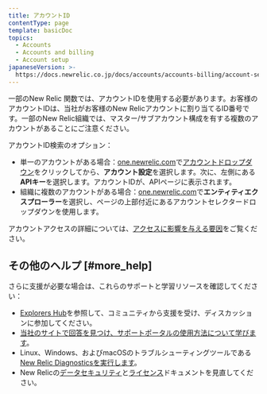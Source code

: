 ```yaml
---
title: アカウントID
contentType: page
template: basicDoc
topics:
  - Accounts
  - Accounts and billing
  - Account setup
japaneseVersion: >-
  https://docs.newrelic.co.jp/docs/accounts/accounts-billing/account-setup/account-id
---
```


一部のNew Relic 関数では、アカウントIDを使用する必要があります。お客様のアカウントIDは、当社がお客様のNew Relicアカウントに割り当てるID番号です。一部のNew Relic組織では、マスター/サブアカウント構成を有する複数のアカウントがあることにご注意ください。

アカウントID検索のオプション：

* 単一のアカウントがある場合：[one.newrelic.com](https://one.newrelic.com)で[アカウントドロップダウン](/docs/using-new-relic/welcome-new-relic/get-started/glossary#account-dropdown)をクリックしてから、**アカウント設定**を選択します。次に、左側にある**APIキー**を選択します。アカウントIDが、APIページに表示されます。
* 組織に複数のアカウントがある場合：[one.newrelic.com](https://one.newrelic.com)で**エンティティエクスプローラー**を選択し、ページの上部付近にあるアカウントセレクタードロップダウンを使用します。

アカウントアクセスの詳細については、[アクセスに影響を与える要因](/docs/new-relic-one/use-new-relic-one/core-concepts/cross-account-features-security-new-relic-one)をご覧ください。

## その他のヘルプ [#more_help]

さらに支援が必要な場合は、これらのサポートと学習リソースを確認してください：

* [Explorers Hub](https://discuss.newrelic.com/)を参照して、コミュニティから支援を受け、ディスカッションに参加してください。
* [当社のサイトで回答を見つけ、サポートポータルの使用方法について学びます](/docs/using-new-relic/welcome-new-relic/get-started/find-help-use-support-portal)。
* Linux、Windows、およびmacOSのトラブルシューティングツールである[New Relic Diagnosticsを実行します](/docs/using-new-relic/cross-product-functions/troubleshooting/new-relic-diagnostics)。
* New Relicの[データセキュリティ](/docs/security)と[ライセンス](/docs/licenses)ドキュメントを見直してください。
